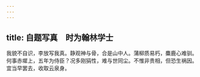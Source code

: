```yaml
---
---
---
```

title: 自题写真　时为翰林学士
---



我貌不自识，李放写我真。静观神与骨，合是山中人。蒲柳质易朽，麋鹿心难驯。何事赤墀上，五年为侍臣？况多刚狷性，难与世同尘。不惟非贵相，但恐生祸因。宜当早罢去，收取云泉身。